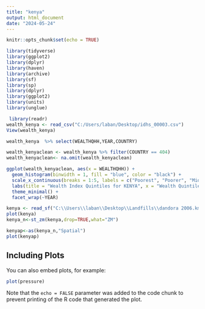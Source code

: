```yaml
---
title: "kenya"
output: html_document
date: "2024-05-24"
---
```


```r
knitr::opts_chunk$set(echo = TRUE)
```

```r
library(tidyverse)
library(ggplot2)
library(dplyr)
library(haven)
library(archive)
library(sf)
library(sp)
library(dplyr)
library(ggplot2)
library(units)
library(unglue)
```
```r
 library(readr)
wealth_kenya <- read_csv("C:/Users/laban/Desktop/idhs_00003.csv")
View(wealth_kenya)
```
```r
wealth_kenya  %>% select(WEALTHQHH,YEAR,COUNTRY)

wealth_kenyaclean <- wealth_kenya %>% filter(COUNTRY == 404)
wealth_kenyaclean<- na.omit(wealth_kenyaclean)
```

```r
ggplot(wealth_kenyaclean, aes(x = WEALTHQHH)) +
  geom_histogram(binwidth = 1, fill = "blue", color = "black") +
  scale_x_continuous(breaks = 1:5, labels = c("Poorest", "Poorer", "Middle", "Richer", "Richest")) +
  labs(title = "Wealth Index Quintiles for KENYA", x = "Wealth Quintile", y = "Count") +
  theme_minimal() +
  facet_wrap(~YEAR)
```


```r
kenya <- read_sf("C:\\Users\\laban\\Desktop\\Landfills\\dandora 2006.kml")
plot(kenya)
kenya_n<-st_zm(kenya,drop=TRUE,what="ZM")

kenyap<-as(kenya_n,"Spatial")
plot(kenyap)
```


## Including Plots

You can also embed plots, for example:

```r
plot(pressure)
```

Note that the `echo = FALSE` parameter was added to the code chunk to prevent printing of the R code that generated the plot.
